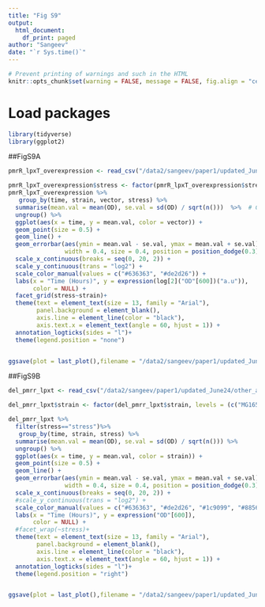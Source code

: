 ```yaml
---
title: "Fig S9"
output: 
  html_document:
    df_print: paged
author: "Sangeev"
date: "`r Sys.time()`"
---
```


<style type="text/css">
.main-container {
  max-width: 1500px;
  margin-left: auto;
  margin-right: auto;
}
</style>

```r
# Prevent printing of warnings and such in the HTML
knitr::opts_chunk$set(warning = FALSE, message = FALSE, fig.align = "center", eval = FALSE)
```

# Load packages
```r
library(tidyverse)
library(ggplot2)
```

##FigS9A
```r
pmrR_lpxT_overexpression <- read_csv("/data2/sangeev/paper1/updated_June24/other_analysis/dataframe/pmrR_lpxT_overexpression.csv")

pmrR_lpxT_overexpression$stress <- factor(pmrR_lpxT_overexpression$stress, levels = c("no_stress", "stress"), labels = c("No stress", "Low Mg2+"))
pmrR_lpxT_overexpression %>%
   group_by(time, strain, vector, stress) %>% 
  summarise(mean.val = mean(OD), se.val = sd(OD) / sqrt(n()))  %>%  # Change sem.val to sd.val
  ungroup() %>% 
  ggplot(aes(x = time, y = mean.val, color = vector)) +
  geom_point(size = 0.5) +
  geom_line() +  
  geom_errorbar(aes(ymin = mean.val - se.val, ymax = mean.val + se.val),  # Use sd.val for error bars
                width = 0.4, size = 0.4, position = position_dodge(0.3)) +
  scale_x_continuous(breaks = seq(0, 20, 2)) +
  scale_y_continuous(trans = "log2") +
  scale_color_manual(values = c("#636363", "#de2d26")) +
  labs(x = "Time (Hours)", y = expression(log[2]("OD"[600])("a.u")),
       color = NULL) +
  facet_grid(stress~strain)+
  theme(text = element_text(size = 13, family = "Arial"),
        panel.background = element_blank(),
        axis.line = element_line(color = "black"),
        axis.text.x = element_text(angle = 60, hjust = 1)) +
  annotation_logticks(sides = "l")+
  theme(legend.position = "none")


ggsave(plot = last_plot(),filename = "/data2/sangeev/paper1/updated_June24/figures/FigS9A.png", width = 5, height = 3, units = "in", dpi = 600)
```

##FigS9B
```r
del_pmrr_lpxt <- read_csv("/data2/sangeev/paper1/updated_June24/other_analysis/dataframe/pmrR_lpxT_del.csv")

del_pmrr_lpxt$strain <- factor(del_pmrr_lpxt$strain, levels = (c("MG1655", "ΔpmrR", "ΔlpxT", "ΔpmrRΔlpxT")), labels = c("Wild type", "∆pmrR", "∆lpxT", "ΔpmrRΔlpxT"))

del_pmrr_lpxt %>%
  filter(stress=="stress")%>%
   group_by(time, strain, stress) %>%
  summarise(mean.val = mean(OD), se.val = sd(OD) / sqrt(n())) %>%
  ungroup() %>% 
  ggplot(aes(x = time, y = mean.val, color = strain)) +
  geom_point(size = 0.5) +
  geom_line() +  
  geom_errorbar(aes(ymin = mean.val - se.val, ymax = mean.val + se.val),  # Use sd.val for error bars
                width = 0.4, size = 0.4, position = position_dodge(0.3)) +
  scale_x_continuous(breaks = seq(0, 20, 2)) +
  #scale_y_continuous(trans = "log2") +
  scale_color_manual(values = c("#636363", "#de2d26", "#1c9099", "#8856a7")) +
  labs(x = "Time (Hours)", y = expression("OD"[600]),
       color = NULL) +
  #facet_wrap(~stress)+
  theme(text = element_text(size = 13, family = "Arial"),
        panel.background = element_blank(),
        axis.line = element_line(color = "black"),
        axis.text.x = element_text(angle = 60, hjust = 1)) +
  annotation_logticks(sides = "l")+
  theme(legend.position = "right")


ggsave(plot = last_plot(),filename = "/data2/sangeev/paper1/updated_June24/figures/FigS9C.png", width = 4.5, height = 2, units = "in", dpi = 600)
```


